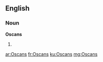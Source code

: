 ==English==

===Noun===
'''Oscans'''

# {{plural of|[[Oscan]]}}

[[ar:Oscans]]
[[fr:Oscans]]
[[ku:Oscans]]
[[mg:Oscans]]